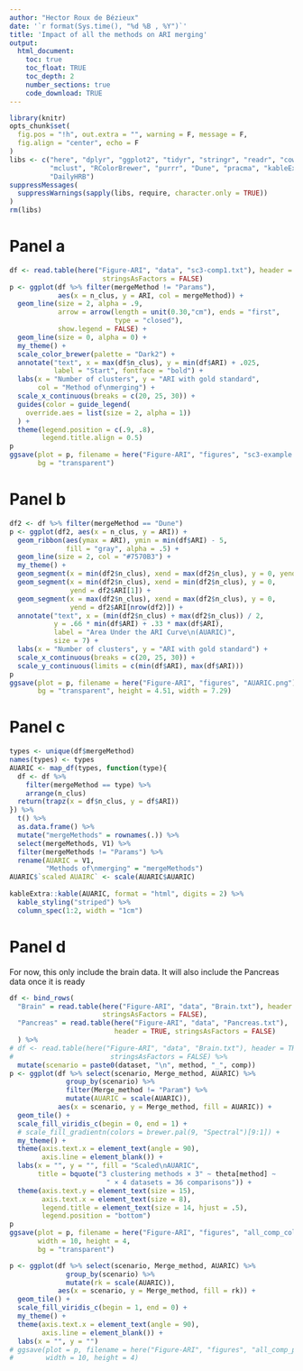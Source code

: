 ```yaml
---
author: "Hector Roux de Bézieux"
date: '`r format(Sys.time(), "%d %B , %Y")`'
title: 'Impact of all the methods on ARI merging'
output:
  html_document:
    toc: true
    toc_float: TRUE
    toc_depth: 2
    number_sections: true
    code_download: TRUE
---
```


```r
library(knitr)
opts_chunk$set(
  fig.pos = "!h", out.extra = "", warning = F, message = F,
  fig.align = "center", echo = F
)
libs <- c("here", "dplyr", "ggplot2", "tidyr", "stringr", "readr", "cowplot",
          "mclust", "RColorBrewer", "purrr", "Dune", "pracma", "kableExtra",
          "DailyHRB")
suppressMessages(
  suppressWarnings(sapply(libs, require, character.only = TRUE))
)
rm(libs)
```

# Panel a

```r
df <- read.table(here("Figure-ARI", "data", "sc3-comp1.txt"), header = TRUE,
                       stringsAsFactors = FALSE)
p <- ggplot(df %>% filter(mergeMethod != "Params"),
            aes(x = n_clus, y = ARI, col = mergeMethod)) +
  geom_line(size = 2, alpha = .9,
            arrow = arrow(length = unit(0.30,"cm"), ends = "first", 
                          type = "closed"),
            show.legend = FALSE) +
  geom_line(size = 0, alpha = 0) +
  my_theme() +
  scale_color_brewer(palette = "Dark2") +
  annotate("text", x = max(df$n_clus), y = min(df$ARI) + .025,
           label = "Start", fontface = "bold") +
  labs(x = "Number of clusters", y = "ARI with gold standard",
       col = "Method of\nmerging") +
  scale_x_continuous(breaks = c(20, 25, 30)) +
  guides(color = guide_legend(
    override.aes = list(size = 2, alpha = 1))
  ) +
  theme(legend.position = c(.9, .8),
        legend.title.align = 0.5)
p
ggsave(plot = p, filename = here("Figure-ARI", "figures", "sc3-example.png"),
       bg = "transparent")
```

# Panel b

```r
df2 <- df %>% filter(mergeMethod == "Dune")
p <- ggplot(df2, aes(x = n_clus, y = ARI)) +
  geom_ribbon(aes(ymax = ARI), ymin = min(df$ARI) - 5,
              fill = "gray", alpha = .5) +
  geom_line(size = 2, col = "#7570B3") +
  my_theme() +
  geom_segment(x = min(df2$n_clus), xend = max(df2$n_clus), y = 0, yend = 0) +
  geom_segment(x = min(df2$n_clus), xend = min(df2$n_clus), y = 0,
               yend = df2$ARI[1]) +
  geom_segment(x = max(df2$n_clus), xend = max(df2$n_clus), y = 0,
               yend = df2$ARI[nrow(df2)]) +
  annotate("text", x = (min(df2$n_clus) + max(df2$n_clus)) / 2,
           y = .66 * min(df$ARI) + .33 * max(df$ARI),
           label = "Area Under the ARI Curve\n(AUARIC)",
           size = 7) +
  labs(x = "Number of clusters", y = "ARI with gold standard") +
  scale_x_continuous(breaks = c(20, 25, 30)) +
  scale_y_continuous(limits = c(min(df$ARI), max(df$ARI)))
p
ggsave(plot = p, filename = here("Figure-ARI", "figures", "AUARIC.png"),
       bg = "transparent", height = 4.51, width = 7.29)
```

# Panel c

```r
types <- unique(df$mergeMethod)
names(types) <- types
AUARIC <- map_df(types, function(type){
  df <- df %>% 
    filter(mergeMethod == type) %>%
    arrange(n_clus)
  return(trapz(x = df$n_clus, y = df$ARI))
}) %>%
  t() %>%
  as.data.frame() %>%
  mutate("mergeMethods" = rownames(.)) %>%
  select(mergeMethods, V1) %>%
  filter(mergeMethods != "Params") %>%
  rename(AUARIC = V1,
         "Methods of\nmerging" = "mergeMethods")
AUARIC$`scaled AUAIRC` <- scale(AUARIC$AUARIC)
  
kableExtra::kable(AUARIC, format = "html", digits = 2) %>%
  kable_styling("striped") %>%
  column_spec(1:2, width = "1cm")
```

# Panel d

For now, this only include the brain data. It will also include the Pancreas data once it is ready

```r
df <- bind_rows(
  "Brain" = read.table(here("Figure-ARI", "data", "Brain.txt"), header = TRUE,
                       stringsAsFactors = FALSE),
  "Pancreas" = read.table(here("Figure-ARI", "data", "Pancreas.txt"),
                          header = TRUE, stringsAsFactors = FALSE)
  ) %>%
# df <- read.table(here("Figure-ARI", "data", "Brain.txt"), header = TRUE,
#                        stringsAsFactors = FALSE) %>%
  mutate(scenario = paste0(dataset, "\n", method, "_", comp))
p <- ggplot(df %>% select(scenario, Merge_method, AUARIC) %>%
              group_by(scenario) %>%
              filter(Merge_method != "Param") %>%
              mutate(AUARIC = scale(AUARIC)),
            aes(x = scenario, y = Merge_method, fill = AUARIC)) +
  geom_tile() +
  scale_fill_viridis_c(begin = 0, end = 1) +
  # scale_fill_gradientn(colors = brewer.pal(9, "Spectral")[9:1]) +
  my_theme() +
  theme(axis.text.x = element_text(angle = 90),
        axis.line = element_blank()) +
  labs(x = "", y = "", fill = "Scaled\nAUARIC",
       title = bquote("3 clustering methods × 3" ~ theta[method] ~
                        " × 4 datasets = 36 comparisons")) +
  theme(axis.text.y = element_text(size = 15),
        axis.text.x = element_text(size = 8),
        legend.title = element_text(size = 14, hjust = .5),
        legend.position = "bottom")
p
ggsave(plot = p, filename = here("Figure-ARI", "figures", "all_comp_col2.png"),
       width = 10, height = 4,
       bg = "transparent")
```

```r
p <- ggplot(df %>% select(scenario, Merge_method, AUARIC) %>%
              group_by(scenario) %>%
              mutate(rk = scale(AUARIC)),
            aes(x = scenario, y = Merge_method, fill = rk)) +
  geom_tile() +
  scale_fill_viridis_c(begin = 1, end = 0) +
  my_theme() +
  theme(axis.text.x = element_text(angle = 90),
        axis.line = element_blank()) +
  labs(x = "", y = "")
# ggsave(plot = p, filename = here("Figure-ARI", "figures", "all_comp_param.pdf"),
#        width = 10, height = 4)
```